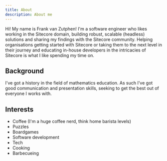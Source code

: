 ```yaml
---
title: About
description: About me
---
```


Hi! My name is Frank van Zutphen!
I'm a software engineer who likes working in the Sitecore domain, building robust, scalable (headless) solutions and sharing my findings with the Sitecore community.
Helping organisations getting started with Sitecore or taking them to the next level in their journey and educating in-house developers in the intricacies of Sitecore is what I like spending my time on.

## Background

I've got a history in the field of mathematics education.
As such I've got good communication and presentation skills, seeking to get the best out of everyone I works with.

## Interests

- Coffee (I'm a huge coffee nerd, think home barista levels)
- Puzzles 
- Boardgames
- Software development
- Tech
- Cooking
- Barbecueing